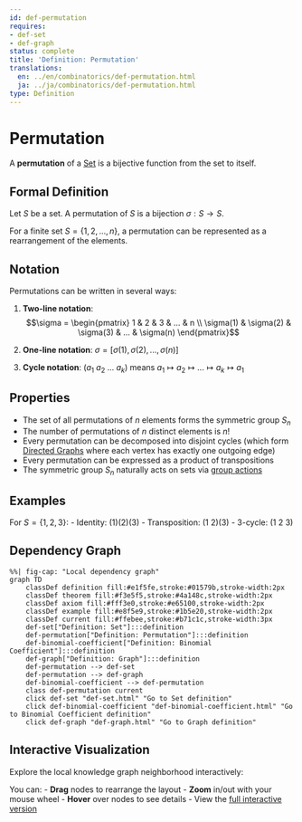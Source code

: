 ```yaml
---
id: def-permutation
requires:
- def-set
- def-graph
status: complete
title: 'Definition: Permutation'
translations:
  en: ../en/combinatorics/def-permutation.html
  ja: ../ja/combinatorics/def-permutation.html
type: Definition
---
```


# Permutation {#def-permutation}

A **permutation** of a [Set](../logic-set-theory/def-set.qmd) is a bijective function from the set to itself.

## Formal Definition

Let $S$ be a set. A permutation of $S$ is a bijection $\sigma: S \to S$.

For a finite set $S = \{1, 2, ..., n\}$, a permutation can be represented as a rearrangement of the elements.

## Notation

Permutations can be written in several ways:

1. **Two-line notation**:
   $$\sigma = \begin{pmatrix} 1 & 2 & 3 & ... & n \\ \sigma(1) & \sigma(2) & \sigma(3) & ... & \sigma(n) \end{pmatrix}$$

2. **One-line notation**: $\sigma = [\sigma(1), \sigma(2), ..., \sigma(n)]$

3. **Cycle notation**: $(a_1\ a_2\ ...\ a_k)$ means $a_1 \mapsto a_2 \mapsto ... \mapsto a_k \mapsto a_1$

## Properties

- The set of all permutations of $n$ elements forms the symmetric group $S_n$
- The number of permutations of $n$ distinct elements is $n!$
- Every permutation can be decomposed into disjoint cycles (which form [Directed Graphs](def-graph.qmd) where each vertex has exactly one outgoing edge)
- Every permutation can be expressed as a product of transpositions
- The symmetric group $S_n$ naturally acts on sets via [group actions](../algebra/def-group-action.qmd)

## Examples

For $S = \{1, 2, 3\}$:
- Identity: $(1)(2)(3)$
- Transposition: $(1\ 2)(3)$
- 3-cycle: $(1\ 2\ 3)$

## Dependency Graph

```mermaid
%%| fig-cap: "Local dependency graph"
graph TD
    classDef definition fill:#e1f5fe,stroke:#01579b,stroke-width:2px
    classDef theorem fill:#f3e5f5,stroke:#4a148c,stroke-width:2px
    classDef axiom fill:#fff3e0,stroke:#e65100,stroke-width:2px
    classDef example fill:#e8f5e9,stroke:#1b5e20,stroke-width:2px
    classDef current fill:#ffebee,stroke:#b71c1c,stroke-width:3px
    def-set["Definition: Set"]:::definition
    def-permutation["Definition: Permutation"]:::definition
    def-binomial-coefficient["Definition: Binomial Coefficient"]:::definition
    def-graph["Definition: Graph"]:::definition
    def-permutation --> def-set
    def-permutation --> def-graph
    def-binomial-coefficient --> def-permutation
    class def-permutation current
    click def-set "def-set.html" "Go to Set definition"
    click def-binomial-coefficient "def-binomial-coefficient.html" "Go to Binomial Coefficient definition"
    click def-graph "def-graph.html" "Go to Graph definition"
```

## Interactive Visualization

Explore the local knowledge graph neighborhood interactively:

::: {.graph-viz data-id="def-permutation" data-width="700" data-height="500"}
:::

You can:
- **Drag** nodes to rearrange the layout
- **Zoom** in/out with your mouse wheel
- **Hover** over nodes to see details
- View the [full interactive version](../../output/interactive/def-permutation.html){target="_blank"}
